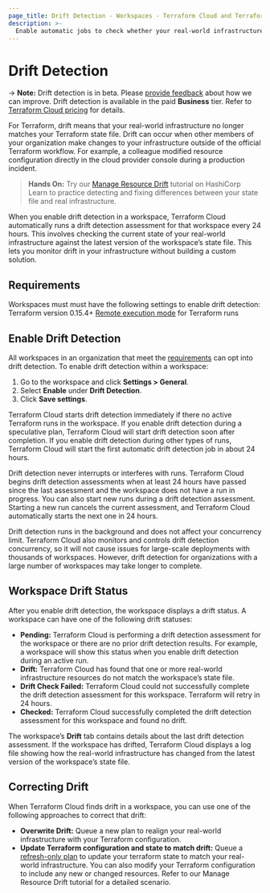 ```yaml
---
page_title: Drift Detection - Workspaces - Terraform Cloud and Terraform Enterprise
description: >-
  Enable automatic jobs to check whether your real-world infrastructure matches your Terraform state file.
---
```


# Drift Detection

-> **Note:** Drift detection is in beta. Please [provide feedback](https://forms.gle/BwjgvrKQcLbgqK3f7) about how we can improve. Drift detection is available in the paid **Business** tier. Refer to [Terraform Cloud pricing](https://www.hashicorp.com/products/terraform/pricing) for details.

For Terraform, drift means that your real-world infrastructure no longer matches your Terraform state file. Drift can occur when other members of your organization make changes to your infrastructure outside of the official Terraform workflow. For example, a colleague modified resource configuration directly in the cloud provider console during a production incident.

> **Hands On:** Try our [Manage Resource Drift](https://learn.hashicorp.com/tutorials/terraform/resource-drift) tutorial on HashiCorp Learn to practice detecting and fixing differences between your state file and real infrastructure.

When you enable drift detection in a workspace, Terraform Cloud automatically runs a drift detection assessment for that workspace every 24 hours. This involves checking the current state of your real-world infrastructure against the latest version of the workspace’s state file. This lets you monitor drift in your infrastructure without building a custom solution.

## Requirements

Workspaces must must have the following settings to enable drift detection:
Terraform version 0.15.4+
[Remote execution mode](/cloud-docs/workspaces/settings#execution-mode) for Terraform runs

## Enable Drift Detection

All workspaces in an organization that meet the [requirements](#requirements) can opt into drift detection. To enable drift detection within a workspace:
1. Go to the workspace and click **Settings > General**.
1. Select **Enable** under **Drift Detection**.
1. Click **Save settings**.

Terraform Cloud starts drift detection immediately if there no active Terraform runs in the workspace. If you enable drift detection during a speculative plan, Terraform Cloud will start drift detection soon after completion. If you enable drift detection during other types of runs, Terraform Cloud will start the first automatic drift detection job in about 24 hours.

Drift detection never interrupts or interferes with runs. Terraform Cloud begins drift detection assessments when at least 24 hours have passed since the last assessment and the workspace does not have a run in progress. You can also start new runs during a drift detection assessment. Starting a new run cancels the current assessment, and Terraform Cloud automatically starts the next one in 24 hours.

Drift detection runs in the background and does not affect your concurrency limit. Terraform Cloud also monitors and controls drift detection concurrency, so it will not cause issues for large-scale deployments with thousands of workspaces. However, drift detection for organizations with a large number of workspaces may take longer to complete.

## Workspace Drift Status

After you enable drift detection, the workspace displays a drift status. A workspace can have one of the following drift statuses:

- **Pending:** Terraform Cloud is performing a drift detection assessment for the workspace or there are no prior drift detection results. For example, a workspace will show this status when you enable drift detection during an active run.
- **Drift:** Terraform Cloud has found that one or more real-world infrastructure resources do not match the workspace’s state file.
-  **Drift Check Failed:** Terraform Cloud could not successfully complete the drift detection assessment for this workspace. Terraform will retry in 24 hours.
- **Checked:** Terraform Cloud successfully completed the drift detection assessment for this workspace and found no drift.

The workspace’s **Drift** tab contains details about the last drift detection assessment. If the workspace has drifted, Terraform Cloud displays a log file showing how the real-world infrastructure has changed from the latest version of the workspace’s state file.


## Correcting Drift

When Terraform Cloud finds drift in a workspace, you can use one of the following approaches to correct that drift:

- **Overwrite Drift:** Queue a new plan to realign your real-world infrastructure with your Terraform configuration.
- **Update Terraform configuration and state to match drift:** Queue a [refresh-only plan](/cloud-docs/run/modes-and-options#refresh-only-mode) to update your terraform state to match your real-world infrastructure. You can also modify your Terraform configuration to include any new or changed resources. Refer to our Manage Resource Drift tutorial for a detailed scenario.
